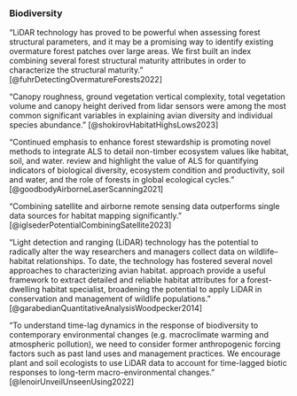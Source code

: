 
### Biodiversity

"LiDAR technology has proved to be powerful when assessing forest structural parameters, and it may be a promising way to identify existing overmature forest patches over large areas. We first built an index combining several forest structural maturity attributes in order to characterize the structural maturity." [@fuhrDetectingOvermatureForests2022]

"Canopy roughness, ground vegetation vertical complexity, total vegetation volume and canopy height derived from lidar sensors were among the most common significant variables in explaining avian diversity and individual species abundance." [@shokirovHabitatHighsLows2023]

"Continued emphasis to enhance forest stewardship is promoting novel methods to integrate ALS to detail non-timber ecosystem values like habitat, soil, and water.
review and highlight the value of ALS for quantifying indicators of biological diversity, ecosystem condition and productivity, soil and water, and the role of forests in global ecological cycles." [@goodbodyAirborneLaserScanning2021]

"Combining satellite and airborne remote sensing data outperforms single data sources for habitat mapping significantly." [@iglsederPotentialCombiningSatellite2023]

"Light detection and ranging (LiDAR) technology has the potential to radically alter the way researchers and managers collect data on wildlife–habitat relationships. To date, the technology has fostered several novel approaches to characterizing avian habitat.
approach provide a useful framework to extract detailed and reliable habitat attributes for a forest-dwelling habitat specialist, broadening the potential to apply LiDAR in conservation and management of wildlife populations." [@garabedianQuantitativeAnalysisWoodpecker2014]

"To understand time-lag dynamics in the response of biodiversity to contemporary environmental changes (e.g. macroclimate warming and atmospheric pollution), we need to consider former anthropogenic forcing factors such as past land uses and management practices.
We encourage plant and soil ecologists to use LiDAR data to account for time-lagged biotic responses to long-term macro-environmental changes." [@lenoirUnveilUnseenUsing2022]